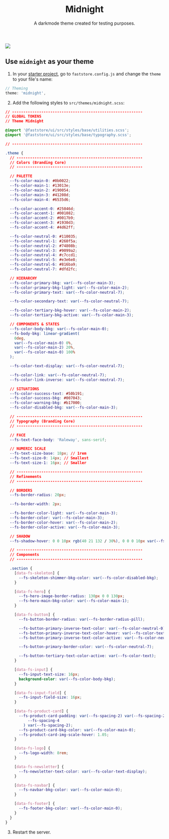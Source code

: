 
<header>

# Midnight

A darkmode theme created for testing purposes.

</header>

<section className="section-theme">
 <div className="section-theme-img">
   <img
    src="https://vtexhelp.vtexassets.com/assets/docs/src/midnight___2bb274e36a39ff9c2cfa3dcc740cbfab.png"
  />
 </div>

  <article>

## Use `midnight` as your theme

1. In your [starter project](https://github.com/vtex-sites/starter.store), go to `faststore.config.js` and change the `theme` to your file's name:

```js
// Theming
theme: 'midnight',
```

2. Add the following styles to `src/themes/midnight.scss`:

```css
// ----------------------------------------------------------
// GLOBAL TOKENS
// Theme Midnight

@import '@faststore/ui/src/styles/base/utilities.scss';
@import '@faststore/ui/src/styles/base/typography.scss';

// ----------------------------------------------------------

.theme {
  // --------------------------------------------------------
  // Colors (Branding Core)
  // --------------------------------------------------------

  // PALETTE
  --fs-color-main-0: #0b0022;
  --fs-color-main-1: #13013e;
  --fs-color-main-2: #190054;
  --fs-color-main-3: #41208d;
  --fs-color-main-4: #6535d6;

  --fs-color-accent-0: #25046d;
  --fs-color-accent-1: #001082;
  --fs-color-accent-2: #0017b9;
  --fs-color-accent-3: #1930d3;
  --fs-color-accent-4: #4d62ff;

  --fs-color-neutral-0: #110035;
  --fs-color-neutral-1: #260f5a;
  --fs-color-neutral-2: #74808b;
  --fs-color-neutral-3: #9099a2;
  --fs-color-neutral-4: #c7ccd1;
  --fs-color-neutral-5: #e3e6e8;
  --fs-color-neutral-6: #816ba9;
  --fs-color-neutral-7: #dfd2fc;

  // HIERARCHY
  --fs-color-primary-bkg: var(--fs-color-main-3);
  --fs-color-primary-bkg-light: var(--fs-color-main-2);
  --fs-color-primary-text: var(--fs-color-neutral-7);

  --fs-color-secondary-text: var(--fs-color-neutral-7);

  --fs-color-tertiary-bkg-hover: var(--fs-color-main-2);
  --fs-color-tertiary-bkg-active: var(--fs-color-main-3);

  // COMPONENTS & STATES
  --fs-color-body-bkg: var(--fs-color-main-0);
  --fs-body-bkg: linear-gradient(
    0deg,
    var(--fs-color-main-0) 0%,
    var(--fs-color-main-2) 20%,
    var(--fs-color-main-0) 100%
  );

  --fs-color-text-display: var(--fs-color-neutral-7);

  --fs-color-link: var(--fs-color-neutral-7);
  --fs-color-link-inverse: var(--fs-color-neutral-7);

  // SITUATIONS
  --fs-color-success-text: #50b191;
  --fs-color-success-bkg: #007043;
  --fs-color-warning-bkg: #b17000;
  --fs-color-disabled-bkg: var(--fs-color-main-3);

  // --------------------------------------------------------
  // Typography (Branding Core)
  // --------------------------------------------------------

  // FACE
  --fs-text-face-body: 'Raleway', sans-serif;

  // NUMERIC SCALE
  --fs-text-size-base: 18px; // 1rem
  --fs-text-size-0: 14px; // Smallest
  --fs-text-size-1: 16px; // Smaller

  // --------------------------------------------------------
  // Refinements
  // --------------------------------------------------------

  // BORDERS
  --fs-border-radius: 20px;

  --fs-border-width: 2px;

  --fs-border-color-light: var(--fs-color-main-3);
  --fs-border-color: var(--fs-color-main-3);
  --fs-border-color-hover: var(--fs-color-main-2);
  --fs-border-color-active: var(--fs-color-main-3);

  // SHADOW
  --fs-shadow-hover: 0 0 10px rgb(40 21 132 / 30%), 0 0 0 10px var(--fs-color-main-1);

  // --------------------------------------------------------
  // Components
  // --------------------------------------------------------

  .section {
    [data-fs-skeleton] {
      --fs-skeleton-shimmer-bkg-color: var(--fs-color-disabled-bkg);
    }

    [data-fs-hero] {
      --fs-hero-image-border-radius: 130px 0 0 130px;
      --fs-hero-main-bkg-color: var(--fs-color-main-1);
    }

    [data-fs-button] {
      --fs-button-border-radius: var(--fs-border-radius-pill);

      --fs-button-primary-inverse-text-color: var(--fs-color-neutral-0);
      --fs-button-primary-inverse-text-color-hover: var(--fs-color-text);
      --fs-button-primary-inverse-text-color-active: var(--fs-color-neutral-7);

      --fs-button-primary-border-color: var(--fs-color-neutral-7);

      --fs-button-tertiary-text-color-active: var(--fs-color-text);
    }

    [data-fs-input] {
      --fs-input-text-size: 16px;
      background-color: var(--fs-color-body-bkg);
    }

    [data-fs-input-field] {
      --fs-input-field-size: 16px;
    }

    [data-fs-product-card] {
      --fs-product-card-padding: var(--fs-spacing-2) var(--fs-spacing-2) var(
          --fs-spacing-4
        ) var(--fs-spacing-2);
      --fs-product-card-bkg-color: var(--fs-color-main-0);
      --fs-product-card-img-scale-hover: 1.05;
    }

    [data-fs-logo] {
      --fs-logo-width: 8rem;
    }

    [data-fs-newsletter] {
      --fs-newsletter-text-color: var(--fs-color-text-display);
    }

    [data-fs-navbar] {
      --fs-navbar-bkg-color: var(--fs-color-main-0);
    }

    [data-fs-footer] {
      --fs-footer-bkg-color: var(--fs-color-main-0);
    }
  }
}
```

3. Restart the server.

  </article>
</section>
